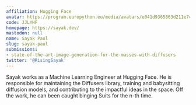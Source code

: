 ```yaml
---
affiliation: Hugging Face
avatar: https://program.europython.eu/media/avatars/e041d9365863d211e7cded4b128fb2c0_0mUNoVg.jpg
code: JJLYHF
homepage: https://sayak.dev/
mastodon: null
name: Sayak Paul
slug: sayak-paul
submissions:
- state-of-the-art-image-generation-for-the-masses-with-diffusers
twitter: '@RisingSayak'
---
```


Sayak works as a Machine Learning Engineer at Hugging Face. He is responsible for maintaining the Diffusers library, training and babysitting diffusion models, and contributing to the impactful ideas in the space. Off the work, he can been caught binging Suits for the n-th time.
